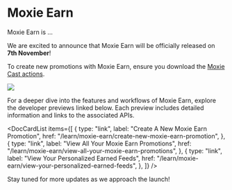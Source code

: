 
# Moxie Earn

Moxie Earn is ...

We are excited to announce that Moxie Earn will be officially released on **7th November**!

To create new promotions with Moxie Earn, ensure you download the [Moxie Cast actions](https://warpcast.com/~/add-cast-action?url=https%3A%2F%2Fmoxie-frames.airstack.xyz%2Fmca%2Faction).

<div style={{textAlign: 'center'}}>

<img src="/img/moxie-earn/promote_frame.png" />

</div>

For a deeper dive into the features and workflows of Moxie Earn, explore the developer previews linked below. Each preview includes detailed information and links to the associated APIs.

<DocCardList
  items={[
    {
      type: "link",
      label: "Create A New Moxie Earn Promotion",
      href: "/learn/moxie-earn/create-new-moxie-earn-promotion",
    },
    {
      type: "link",
      label: "View All Your Moxie Earn Promotions",
      href: "/learn/moxie-earn/view-all-your-moxie-earn-promotions",
    },
    {
      type: "link",
      label: "View Your Personalized Earned Feeds",
      href: "/learn/moxie-earn/view-your-personalized-earned-feeds",
    },
  ]}
/>

Stay tuned for more updates as we approach the launch!
